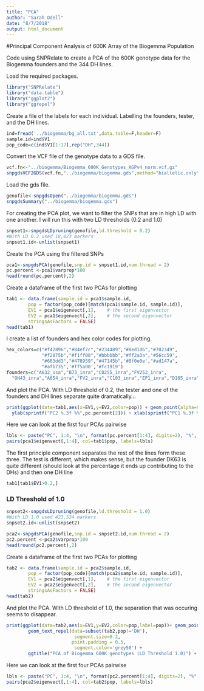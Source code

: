 ```yaml
---
title: "PCA"
author: "Sarah Odell"
date: "8/7/2018"
output: html_document
---
```


#Principal Component Analysis of 600K Array of the Biogemma Population

Code using SNPRelate to create a PCA of the 600K genotype data for the Biogemma founders and the 344 DH lines.

Load the required packages.
``` r
library("SNPRelate")
library("data.table")
library("ggplot2")
library("ggrepel")
```

Create a file of the labels for each individual. Labelling the founders, tester, and the DH lines.
``` r
ind=fread('../biogemma/bg_all.txt',data.table=F,header=F)
sample.id=ind$V1
pop_code=c(ind$V1[1:17],rep("DH",344))
```

Convert the VCF file of the genotype data to a GDS file.
``` r
vcf.fn<-"../biogemma/Biogemma_600K_Genotypes_AGPv4_norm.vcf.gz"
snpgdsVCF2GDS(vcf.fn,"../biogemma/biogemma.gds",method="biallelic.only")
```

Load the gds file.
``` r
genofile<-snpgdsOpen("../biogemma/biogemma.gds")
snpgdsSummary("../biogemma/biogemma.gds")
```

For creating the PCA plot, we want to filter the SNPs that are in 
high LD with one another. I will run this with two LD thresholds (0.2 and 1.0)
``` r
snpset1<-snpgdsLDpruning(genofile,ld.threshold = 0.2)
#With LD 0.2 used 18,423 markers
snpset1.id<-unlist(snpset1)
```

Create the PCA using the filtered SNPs
```r
pca1<-snpgdsPCA(genofile,snp.id = snpset1.id,num.thread = 2)
pc.percent <-pca1$varprop*100
head(round(pc.percent),2)
```

Create a dataframe of the first two PCAs for plotting
``` r
tab1 <- data.frame(sample.id = pca1$sample.id,
        pop = factor(pop_code)[match(pca1$sample.id, sample.id)],
        EV1 = pca1$eigenvect[,1],    # the first eigenvector
        EV2 = pca1$eigenvect[,2],    # the second eigenvector
        stringsAsFactors = FALSE)
head(tab1)
```


I create a list of founders and hex color codes for plotting.
``` r
hex_colors=c("#f42896","#84ef7c","#234489","#8ed1d6","#702349",
             "#f2875b","#f1ff00","#bbbbbb","#ff2a3a","#56cc59",
             "#663dd3","#478959","#47145b",'#0f0e0e',"#ad147a",
             "#afb735",'#ff5a00','#fc1919')
founders=c("A632_usa","B73_inra","CO255_inra","FV252_inra",
  "OH43_inra","A654_inra","FV2_inra","C103_inra","EP1_inra","D105_inra","W117_inra","B96","DK63","F492","ND245","VA85","DH","MBS847")
```

And plot the PCA. With LD threshold of 0.2, the tester and one of the founders and DH lines separate quite dramatically...
``` r
print(ggplot(data=tab1,aes(x=EV1,y=EV2,color=pop)) + geom_point(alpha=0.6) + scale_color_manual(values=hex_colors) +
  ylab(sprintf("PC2 %.3f %%",pc.percent[2])) + xlab(sprintf("PC1 %.3f %%",pc.percent[1])) + ggtitle("PCA of Biogemma 600K genotypes (LD Threshold 0.2)"))
```

Here we can look at the first four PCAs pairwise
```r
lbls <- paste("PC", 1:4, "\n", format(pc.percent[1:4], digits=2), "%", sep="")
pairs(pca1$eigenvect[,1:4], col=tab1$pop, labels=lbls)
```

The first principle component separates the rest of the lines form these three. The test is different,
which makes sense, but the founder DK63 is quite different (should look at the percentage it ends up
contributing to the DHs) and then one DH line
``` r
tab1[tab1$EV1>0.2,]
```

### LD Threshold of 1.0
``` r
snpset2<-snpgdsLDpruning(genofile,ld.threshold = 1.0)
#With LD 1.0 used 423,524 markers
snpset2.id<-unlist(snpset2)

pca2<-snpgdsPCA(genofile,snp.id = snpset2.id,num.thread = 2)
pc2.percent <-pca2$varprop*100
head(round(pc2.percent),2)
```

Create a dataframe of the first two PCAs for plotting
``` r
tab2 <- data.frame(sample.id = pca2$sample.id,
        pop = factor(pop_code)[match(pca2$sample.id, sample.id)],
        EV1 = pca2$eigenvect[,1],    # the first eigenvector
        EV2 = pca2$eigenvect[,2],    # the second eigenvector
        stringsAsFactors = FALSE)
head(tab2)
```

And plot the PCA. With LD threshold of 1.0, the separation that was occuring seems to disappear.

``` r
print(ggplot(data=tab2,aes(x=EV1,y=EV2,color=pop,label=pop))+ geom_point(alpha=0.6) + scale_color_manual(values=hex_colors) + ylab(sprintf("PC2 %.3f %%",pc2.percent[2])) + xlab(sprintf("PC1%.3f %%",pc2.percent[1])) +
        geom_text_repel(data=subset(tab2,pop!='DH'),
                         segment.size=0.2,
                        point.padding = 0.5,
                         segment.color='grey50') +
        ggtitle("PCA of Biogemma 600K genotypes (LD Threshold 1.0)") + guides(color=FALSE))
```

Here we can look at the first four PCAs pairwise
```r
lbls <- paste("PC", 1:4, "\n", format(pc2.percent[1:4], digits=2), "%", sep="")
pairs(pca2$eigenvect[,1:4], col=tab2$pop, labels=lbls)
```

